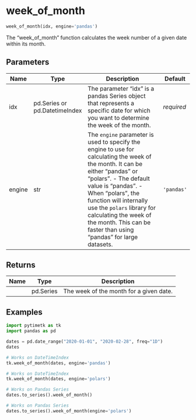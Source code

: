# week_of_month { #pytimetk.week_of_month }

```python
week_of_month(idx, engine='pandas')
```

The "week_of_month" function calculates the week number of a given date 
within its month.

## Parameters {.doc-section .doc-section-parameters}

| Name   | Type                          | Description                                                                                                                                                                                                                                                                                                                                               | Default    |
|--------|-------------------------------|-----------------------------------------------------------------------------------------------------------------------------------------------------------------------------------------------------------------------------------------------------------------------------------------------------------------------------------------------------------|------------|
| idx    | pd.Series or pd.DatetimeIndex | The parameter "idx" is a pandas Series object that represents a specific date for which you want to determine the week of the month.                                                                                                                                                                                                                      | _required_ |
| engine | str                           | The `engine` parameter is used to specify the engine to use for  calculating the week of the month. It can be either "pandas" or "polars".   - The default value is "pandas".  - When "polars", the function will internally use the `polars` library  for calculating the week of the month. This can be faster than using  "pandas" for large datasets. | `'pandas'` |

## Returns {.doc-section .doc-section-returns}

| Name   | Type      | Description                             |
|--------|-----------|-----------------------------------------|
|        | pd.Series | The week of the month for a given date. |

## Examples {.doc-section .doc-section-examples}

```python
import pytimetk as tk
import pandas as pd

dates = pd.date_range("2020-01-01", "2020-02-28", freq="1D")
dates
```

```python
# Works on DateTimeIndex
tk.week_of_month(dates, engine='pandas')
```

```python
# Works on DateTimeIndex
tk.week_of_month(dates, engine='polars')
```

```python
# Works on Pandas Series
dates.to_series().week_of_month()
```

```python
# Works on Pandas Series
dates.to_series().week_of_month(engine='polars')
```